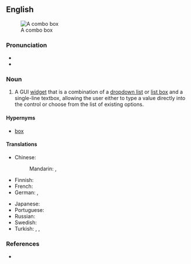 ==English==
[[Image:Combo box example.PNG|thumb|A combo box]]

===Pronunciation===
* {{IPA|en|[ˈkɒmbəʊ bɒks]}}
* {{hyphenation|en|combo box}}

===Noun===
{{en-noun}}

# {{lb|en|graphical user interface}} A GUI [[widget]] that is a combination of a [[dropdown list]] or [[list box]] and a single-line textbox, allowing the user either to type a value directly into the control or choose from the list of existing options.

====Hypernyms====
* [[box]]

====Translations====
{{trans-top|GUI widget}}
* Chinese:
*: Mandarin: {{t|cmn|組合框|sc=Hani}}, {{t|cmn|组合框|tr=zǔhé kuāng|sc=Hani}}
* Finnish: {{t|fi|yhdistelmäruutu}}
* French: {{t+|fr|boîte combinée|f}}
* German: {{t+|de|Combobox|f}}, {{t+|de|Kombinationsfeld|n}}
{{trans-mid}}
* Japanese: {{t|ja|コンボボックス|tr=konbobokkusu|sc=Jpan}}
* Portuguese: {{t|pt|caixa de combinação|f}}
* Russian: {{t|ru|по́ле со спи́ском|n}}
* Swedish: {{t|sv|kombinationsfält|n}}
* Turkish: {{t|tr|bileşik kutu}}, {{t|tr|bileşim kutusu}}, {{t|tr|karma kutu}}
{{trans-bottom}}

===References===
* {{pedia}}